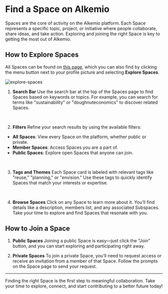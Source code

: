 # Find a Space on Alkemio

Spaces are the core of activity on the Alkemio platform. Each Space represents a specific topic, project, or initiative where people collaborate, share ideas, and take action. Exploring and joining the right Space is key to getting the most out of Alkemio.

## How to Explore Spaces

All Spaces can be found on [this page](https://alkem.io/spaces), which you can also find by clicking the menu button next to your profile picture and selecting **Explore Spaces**.

![explore-spaces](/menu-explore-spaces.png)<br />

1. **Search Bar**
Use the search bar at the top of the Spaces page to find Spaces based on keywords or topics. For example, you can search for terms like "sustainability" or "doughnuteconomics" to discover related Spaces.
<br />

2. **Filters**
Refine your search results by using the available filters:
- **All Spaces**: View every Space on the platform, whether public or private.
- **Member Spaces**: Access Spaces you are a part of.
- **Public Spaces**: Explore open Spaces that anyone can join.
<br />

3. **Tags and Themes**
Each Space card is labeled with relevant tags like "reuse," "planning," or "envision." Use these tags to quickly identify Spaces that match your interests or expertise.
<br />

4. **Browse Spaces**
Click on any Space to learn more about it. You’ll find details like a description, members list, and any associated Subspaces. Take your time to explore and find Spaces that resonate with you.

## How to Join a Space

1. **Public Spaces**
Joining a public Space is easy—just click the "Join" button, and you can start exploring and participating right away.

2. **Private Spaces**
To join a private Space, you’ll need to request access or receive an invitation from a member of that Space. Follow the prompts on the Space page to send your request.

---

Finding the right Space is the first step to meaningful collaboration. Take your time to explore, connect, and start contributing to a better future today!